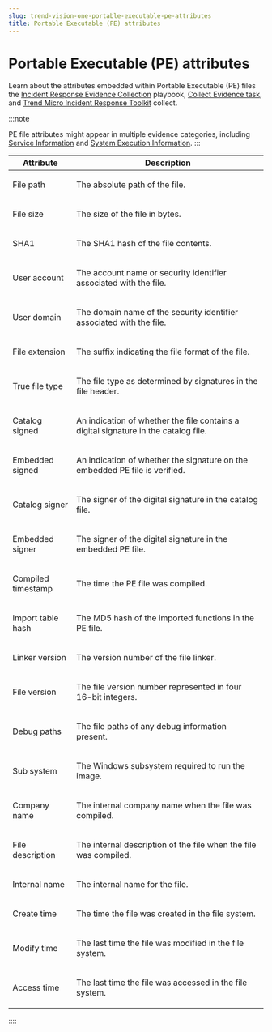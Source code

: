 ```yaml
---
slug: trend-vision-one-portable-executable-pe-attributes
title: Portable Executable (PE) attributes
---
```

# Portable Executable (PE) attributes

Learn about the attributes embedded within Portable Executable (PE) files the [Incident Response Evidence Collection](create-ir-collection-playbooks.mdx) playbook, [Collect Evidence task](collect-evidence-task.mdx), and [Trend Micro Incident Response Toolkit](manual-evidence-collection.mdx) collect.

:::note

PE file attributes might appear in multiple evidence categories, including [Service Information](service-information-windows.mdx) and [System Execution Information](system-execution-windows.mdx).
:::

<table>
<colgroup>
<col style="width: 25%" />
<col style="width: 75%" />
</colgroup>
<thead>
<tr>
<th>Attribute</th>
<th>Description</th>
</tr>
</thead>
<tbody>
<tr>
<td><p>File path</p></td>
<td><p>The absolute path of the file.</p></td>
</tr>
<tr>
<td><p>File size</p></td>
<td><p>The size of the file in bytes.</p></td>
</tr>
<tr>
<td><p>SHA1</p></td>
<td><p>The SHA1 hash of the file contents.</p></td>
</tr>
<tr>
<td><p>User account</p></td>
<td><p>The account name or security identifier associated with the file.</p></td>
</tr>
<tr>
<td><p>User domain</p></td>
<td><p>The domain name of the security identifier associated with the file.</p></td>
</tr>
<tr>
<td><p>File extension</p></td>
<td><p>The suffix indicating the file format of the file.</p></td>
</tr>
<tr>
<td><p>True file type</p></td>
<td><p>The file type as determined by signatures in the file header.</p></td>
</tr>
<tr>
<td><p>Catalog signed</p></td>
<td><p>An indication of whether the file contains a digital signature in the catalog file.</p></td>
</tr>
<tr>
<td><p>Embedded signed</p></td>
<td><p>An indication of whether the signature on the embedded PE file is verified.</p></td>
</tr>
<tr>
<td><p>Catalog signer</p></td>
<td><p>The signer of the digital signature in the catalog file.</p></td>
</tr>
<tr>
<td><p>Embedded signer</p></td>
<td><p>The signer of the digital signature in the embedded PE file.</p></td>
</tr>
<tr>
<td><p>Compiled timestamp</p></td>
<td><p>The time the PE file was compiled.</p></td>
</tr>
<tr>
<td><p>Import table hash</p></td>
<td><p>The MD5 hash of the imported functions in the PE file.</p></td>
</tr>
<tr>
<td><p>Linker version</p></td>
<td><p>The version number of the file linker.</p></td>
</tr>
<tr>
<td><p>File version</p></td>
<td><p>The file version number represented in four 16-bit integers.</p></td>
</tr>
<tr>
<td><p>Debug paths</p></td>
<td><p>The file paths of any debug information present.</p></td>
</tr>
<tr>
<td><p>Sub system</p></td>
<td><p>The Windows subsystem required to run the image.</p></td>
</tr>
<tr>
<td><p>Company name</p></td>
<td><p>The internal company name when the file was compiled.</p></td>
</tr>
<tr>
<td><p>File description</p></td>
<td><p>The internal description of the file when the file was compiled.</p></td>
</tr>
<tr>
<td><p>Internal name</p></td>
<td><p>The internal name for the file.</p></td>
</tr>
<tr>
<td><p>Create time</p></td>
<td><p>The time the file was created in the file system.</p></td>
</tr>
<tr>
<td><p>Modify time</p></td>
<td><p>The last time the file was modified in the file system.</p></td>
</tr>
<tr>
<td><p>Access time</p></td>
<td><p>The last time the file was accessed in the file system.</p></td>
</tr>
</tbody>
</table>
::::
